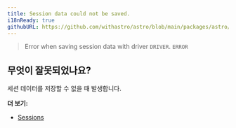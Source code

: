 ```yaml
---
title: Session data could not be saved.
i18nReady: true
githubURL: https://github.com/withastro/astro/blob/main/packages/astro/src/core/errors/errors-data.ts
---
```


> Error when saving session data with driver `DRIVER`. `ERROR`

## 무엇이 잘못되었나요?
세션 데이터를 저장할 수 없을 때 발생합니다.

**더 보기:**
-  [Sessions](/ko/guides/sessions/)
